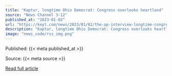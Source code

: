 ```yaml
---
title: "Kaptur, longtime Ohio Democrat: Congress overlooks heartland"
source: "News Channel 3-12"
published_at: "2023-01-02"
url: "https://keyt.com/news/2023/01/02/the-ap-interview-longtime-congresswoman-defends-heartland/"
description: "Kaptur, longtime Ohio Democrat: Congress overlooks heartlandThe post Kaptur, longtime Ohio Democrat: Congress overlooks heartland appeared first on News Channel 3-12."
image: "news_code/rss_img.png"
---
```



  Published: {{< meta published_at >}}
  

  Source: {{< meta source >}}
  

  [Read full article]({{< meta url >}})
  

